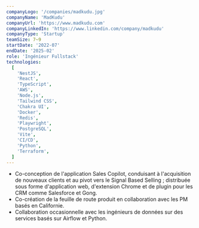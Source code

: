 ```yaml
---
companyLogo: '/companies/madkudu.jpg'
companyName: 'MadKudu'
companyUrl: 'https://www.madkudu.com'
companyLinkedIn: 'https://www.linkedin.com/company/madkudu'
companyType: 'Startup'
teamSize: 7~9
startDate: '2022-07'
endDate: '2025-02'
role: 'Ingénieur Fullstack'
technologies:
  [
    'NestJS',
    'React',
    'TypeScript',
    'AWS',
    'Node.js',
    'Tailwind CSS',
    'Chakra UI',
    'Docker',
    'Redis',
    'Playwright',
    'PostgreSQL',
    'Vite',
    'CI/CD',
    'Python',
    'Terraform',
  ]
---
```


- Co-conception de l'application Sales Copilot, conduisant à l'acquisition de nouveaux clients et au pivot vers le Signal Based Selling ; distribuée sous forme d'application web, d'extension Chrome et de plugin pour les CRM comme Salesforce et Gong.
- Co-création de la feuille de route produit en collaboration avec les PM basés en Californie.
- Collaboration occasionnelle avec les ingénieurs de données sur des services basés sur Airflow et Python.
